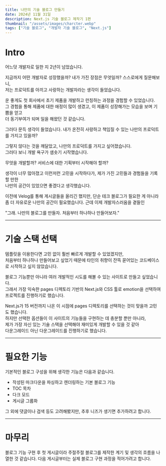 ```yaml
---
title: 나만의 기술 블로그 만들기
date: 2024년 11월 31일
description: Next.js 기술 블로그 제작기 1편
thumbnail: "/assets/images/charcter.webp"
tags: ["기술 블로그", "개발자 기술 블로그", "Next.js"]
---
```


# Intro 

어느덧 개발자로 일한 지 2년이 넘었습니다.

지금까지 어떤 개발자로 성장했을까? 내가 가진 장점은 무엇일까? 스스로에게 질문해보니,  
저는 프로덕트를 아끼고 사랑하는 개발자라는 생각이 들었습니다.

운 좋게도 첫 회사에서 초기 제품을 개발하고 런칭하는 과정을 경험할 수 있었습니다.  
그 경험을 통해 제품에 대한 애정이 많이 생겼고, 이 제품이 성장해가는 모습을 보며 기쁨을 얻고  
더 동기부여가 되며 일을 해왔던 것 같습니다.

그러다 문득 생각이 들었습니다. 내가 온전히 사랑하고 책임질 수 있는 나만의 프로덕트를 가지고 있을까?  

그렇지 않다는 것을 깨달았고, 나만의 프로덕트를 가지고 싶어졌습니다.  
그러다 보니 개발 욕구가 샘솟기 시작했습니다.

무엇을 개발할까? 서비스에 대한 기획부터 시작해야 할까?

생각이 너무 많아졌고 이런저런 고민을 시작하다가, 제가 가진 고민들과 경험들을 기록할 만한  
나만의 공간이 있었으면 좋겠다고 생각했습니다.

이전에 Velog를 통해 게시글들을 올리긴 했지만, 단순 테크 블로그가 필요한 게 아니라  
좀 더 자유로운 나만의 공간이 필요했습니다. 근데 이제 개발자스러움을 곁들인

"그래. 나만의 블로그를 만들자. 처음부터 하나하나 만들어보자."

---

# 기술 스택 선택

템플릿을 이용한다면 고민 없이 훨씬 빠르게 개발할 수 있었겠지만,  
처음부터 하나하나 만들어보고 싶었기 때문에 타인의 취향이 잔뜩 묻어있는 코드베이스로 시작하고 싶지 않았습니다.

블로그 기능뿐만 아니라 여러 개발적인 시도를 해볼 수 있는 사이트로 만들고 싶었습니다.  
그래서 가장 익숙한 pages 디렉토리 기반의 Next.js와 CSS 툴로 emotion을 선택하여 프로젝트를 진행하기로 했습니다.

Next.js가 15 버전까지 나온 이 시점에 pages 디렉토리를 선택하는 것이 맞을까 고민도 했습니다.  
하지만 선택한 옵션들이 이 사이트의 기능들을 구현하는 데 충분할 뿐만 아니라,  
제가 가장 자신 있는 기술 스택을 선택해야 재미있게 개발할 수 있을 것 같아  
다운그레이드 아닌 다운그레이드를 진행하기로 했습니다.

---

# 필요한 기능

기본적인 블로그 구성을 위해 생각한 기능은 다음과 같습니다.

- 작성된 마크다운을 파싱하고 렌더링하는 기본 블로그 기능
- TOC 목차
- 다크 모드
- 게시글 그룹화

그 외에 댓글이나 검색 등도 고려해봤지만, 추후 니즈가 생기면 추가하려고 합니다.

---

# 마무리

블로그 기능 구현 후 첫 게시글이라 주절주절 블로그를 제작한 계기 및 생각의 흐름을 나열한 것 같습니다.
다음 게시글부터는 실제 블로그 구현 과정을 적어가려고 합니다.
